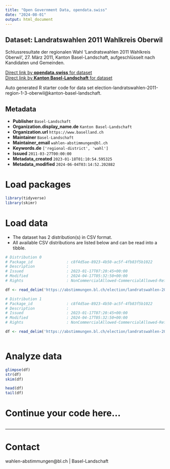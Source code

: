 ```yaml
---
title: "Open Government Data, opendata.swiss"
date: "2024-08-01"
output: html_document
---
```


## Dataset: Landratswahlen 2011 Wahlkreis Oberwil

Schlussresultate der regionalen Wahl 'Landratswahlen 2011 Wahlkreis Oberwil', 27. März 2011, Kanton Basel-Landschaft, aufgeschlüsselt nach Kandidaten und Gemeinden.

[Direct link by **opendata.swiss** for dataset](https://opendata.swiss/de/dataset/landratswahlen-2011-wahlkreis-oberwil)<br>
[Direct link by **Kanton Basel-Landschaft** for dataset](https://abstimmungen.bl.ch/election/landratswahlen-2011-region-1-3-oberwil/data)

Auto generated R starter code for data set election-landratswahlen-2011-region-1-3-oberwil@kanton-basel-landschaft.

## Metadata

- **Publisher** `Basel-Landschaft`
- **Organization.display_name.de** `Kanton Basel-Landschaft`
- **Organization.url** `https://www.baselland.ch`
- **Maintainer** `Basel-Landschaft`
- **Maintainer_email** `wahlen-abstimmungen@bl.ch`
- **Keywords.de** `['regional-district', 'wahl']`
- **Issued** `2011-03-27T00:00:00`
- **Metadata_created** `2023-01-18T01:10:54.595325`
- **Metadata_modified** `2024-06-04T03:14:52.202882`


# Load packages

```r

library(tidyverse)
library(skimr)

```

# Load data

-   The dataset has 2 distribution(s) in CSV format.
-   All available CSV distributions are listed below and can be read into a tibble.

```r

# Distribution 0
# Package_id               : c8f4d5ae-8923-4b50-ac5f-4fb83f5b1022
# Description              : 
# Issued                   : 2023-01-17T07:20:45+00:00
# Modified                 : 2024-04-17T05:32:50+00:00
# Rights                   : NonCommercialAllowed-CommercialAllowed-ReferenceRequired

df <- read_delim('https://abstimmungen.bl.ch/election/landratswahlen-2011-region-1-3-oberwil/data-parties-csv')

# Distribution 1
# Package_id               : c8f4d5ae-8923-4b50-ac5f-4fb83f5b1022
# Description              : 
# Issued                   : 2023-01-17T07:20:45+00:00
# Modified                 : 2024-04-17T05:32:50+00:00
# Rights                   : NonCommercialAllowed-CommercialAllowed-ReferenceRequired

df <- read_delim('https://abstimmungen.bl.ch/election/landratswahlen-2011-region-1-3-oberwil/data-csv')



```

# Analyze data

```r

glimpse(df)
str(df)
skim(df)

head(df)
tail(df)

```

# Continue your code here...

```r

```

------------------------------------------------------------------------

# Contact

wahlen-abstimmungen@bl.ch | Basel-Landschaft
